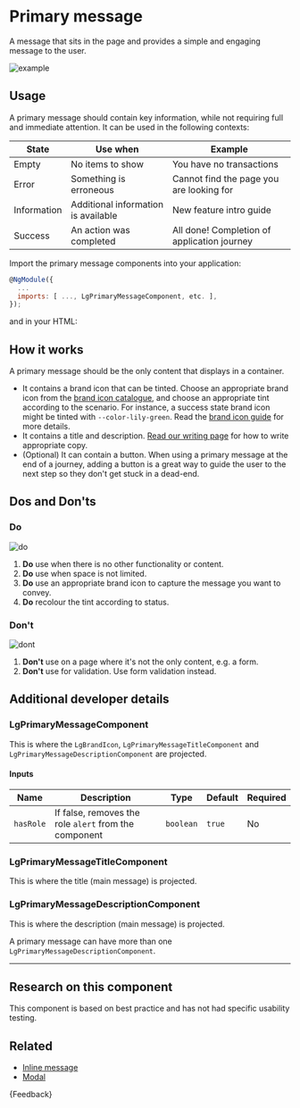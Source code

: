 
<Meta title="Components/Primary message/Guide" />

# Primary message

<p class="standfirst">A message that sits in the page and provides a simple and engaging message to the user.</p>

![example](docs/primary-message/example.png)

## Usage

A primary message should contain key information, while not requiring full and immediate attention. It can be used in the following contexts:

| State       | Use when                            | Example                                     |
|-------------|-------------------------------------|---------------------------------------------|
| Empty       | No items to show                    | You have no transactions                    |
| Error       | Something is erroneous              | Cannot find the page you are looking for    |
| Information | Additional information is available | New feature intro guide                     |
| Success     | An action was completed             | All done! Completion of application journey |

Import the primary message components into your application:

```js
@NgModule({
  ...
  imports: [ ..., LgPrimaryMessageComponent, etc. ],
});
```

and in your HTML:

<Source of={PrimaryMessageStories.standardPrimaryMessage} />

## How it works

A primary message should be the only content that displays in a container.

* It contains a brand icon that can be tinted. Choose an appropriate brand icon from the [brand icon catalogue](./?path=/story/foundations-brand-icon-catalog--standard-brand-icons), and choose an appropriate tint according to the scenario. For instance, a success state brand icon might be tinted with `--color-lily-green`. Read the [brand icon guide](./?path=/docs/foundations-brand-icon-guide--docs) for more details.
* It contains a title and description. [Read our writing page](./?path=/docs/principles-writing--docs) for how to write appropriate copy.
* (Optional) It can contain a button. When using a primary message at the end of a journey, adding a button is a great way to guide the user to the next step so they don't get stuck in a dead-end.

## Dos and Don'ts

### Do

![do](docs/primary-message/do.png)

1. **Do** use when there is no other functionality or content.
2. **Do** use when space is not limited.
3. **Do** use an appropriate brand icon to capture the message you want to convey.
4. **Do** recolour the tint according to status.

### Don't

![dont](docs/primary-message/dont.png)

1. **Don't** use on a page where it's not the only content, e.g. a form.
2. **Don't** use for validation. Use form validation instead.

## Additional developer details

### LgPrimaryMessageComponent

This is where the `LgBrandIcon`, `LgPrimaryMessageTitleComponent` and `LgPrimaryMessageDescriptionComponent` are projected.

#### Inputs

| Name      | Description                                           | Type      | Default | Required |
|-----------|-------------------------------------------------------|-----------|---------|----------|
| `hasRole` | If false, removes the role `alert` from the component | `boolean` | `true`  | No       |

### LgPrimaryMessageTitleComponent

This is where the title (main message) is projected.

### LgPrimaryMessageDescriptionComponent

This is where the description (main message) is projected.

A primary message can have more than one `LgPrimaryMessageDescriptionComponent`.

***

## Research on this component

This component is based on best practice and has not had specific usability testing.

## Related

* [Inline message](./?path=/docs/components-inline-message-alert-guide--docs)
* [Modal](./?path=/docs/components-modal-guide--docs)

<Markdown>
  {Feedback}
</Markdown>
